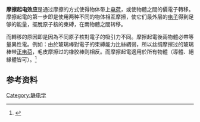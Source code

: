 {{copyedit|time=2018-04-15T07:27:20+00:00}}
'''摩擦起电效应'''是通过摩擦的方式使得物体带上[[电荷|电荷]]，或使物體之間的價電子轉移。摩擦起電的第一步即是使用两种不同的物体相互摩擦，使它们最外层的[[电子|电子]]得到足够的能量，擺脫原子核的束縛，在兩物體之間转移。

而轉移的原因即是因為不同原子核對電子的吸引力不同。摩擦起電後兩物體必帶等量異性電。例如：由於玻璃棒對電子的束縛能力比絲綢弱，所以丝绸摩擦过的玻璃棒带[[正电荷|正电荷]]，毛皮摩擦过的橡胶棒则相反。而摩擦起電適用於所有物體（導體、絕緣體皆可）。<ref>{{cite journal|author1=Mihai Lungu|title=Electrical separation of plastic materials using the triboelectric effect|journal=Minerals Engineering|date=26 June 2003|volume=Volume 17|issue=Issue 1|pages=69–75|url=http://www.sciencedirect.com/science/article/pii/S0892687503003492|accessdate=2016-07-07|archive-date=2017-03-06|archive-url=https://web.archive.org/web/20170306182623/http://www.sciencedirect.com/science/article/pii/S0892687503003492|dead-url=no}}</ref>

== 参考资料 ==
{{reflist}}


[[Category:静电学|Category:静电学]]